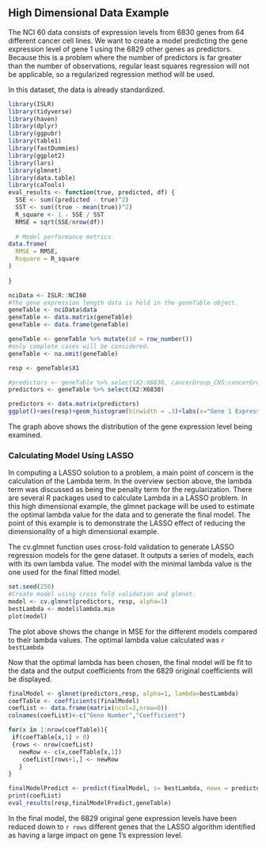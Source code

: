 ## High Dimensional Data Example

The NCI 60 data consists of expression levels from 6830 genes from 64 different cancer cell lines. We want to create a model predicting the gene expression level of gene 1 using the 6829 other genes as predictors. Because this is a problem where the number of predictors is far greater than the number of observations, regular least squares regression will not be applicable, so a regularized regression method will be used.

In this dataset, the data is already standardized.

```r

library(ISLR)
library(tidyverse)
library(haven)
library(dplyr)
library(ggpubr)
library(table1)
library(fastDummies)
library(ggplot2)
library(lars)
library(glmnet)
library(data.table)
library(caTools)
eval_results <- function(true, predicted, df) {
  SSE <- sum((predicted - true)^2)
  SST <- sum((true - mean(true))^2)
  R_square <- 1 - SSE / SST
  RMSE = sqrt(SSE/nrow(df))
    
  # Model performance metrics
data.frame(
  RMSE = RMSE,
  Rsquare = R_square
)
  
}

nciData <- ISLR::NCI60
#The gene expression length data is held in the geneTable object. 
geneTable <- nciData$data
geneTable <- data.matrix(geneTable)
geneTable <- data.frame(geneTable)

geneTable <- geneTable %>% mutate(id = row_number())
#only complete cases will be considered. 
geneTable <- na.omit(geneTable)

resp <- geneTable$X1

#predictors <- geneTable %>% select(X2:X6830, cancerGroup_CNS:cancerGroup_UNKNOWN)
predictors <- geneTable %>% select(X2:X6830)

predictors <- data.matrix(predictors)
ggplot()+aes(resp)+geom_histogram(binwidth = .3)+labs(x="Gene 1 Expression Level")
```

The graph above shows the distribution of the gene expression level being examined.

### Calculating Model Using LASSO

In computing a LASSO solution to a problem, a main point of concern is the calculation of the Lambda term. In the overview section above, the lambda term was discussed as being the penalty term for the regularization. There are several R packages used to calculate Lambda in a LASSO problem. In this high dimensional example, the glmnet package will be used to estimate the optimal lambda value for the data and to generate the final model. The point of this example is to demonstrate the LASSO effect of reducing the dimensionality of a high dimensional example.

The cv.glmnet function uses cross-fold validation to generate LASSO regression models for the gene dataset. It outputs a series of models, each with its own lambda value. The model with the minimal lambda value is the one used for the final fitted model.

```r
set.seed(250)
#Create model using cross fold validation and glmnet. 
model <- cv.glmnet(predictors, resp, alpha=1)
bestLambda <- model$lambda.min
plot(model)
```

The plot above shows the change in MSE for the different models compared to their lambda values. The optimal lambda value calculated was `r bestLambda`

Now that the optimal lambda has been chosen, the final model will be fit to the data and the output coefficients from the 6829 original coefficients will be displayed.

```r

finalModel <- glmnet(predictors,resp, alpha=1, lambda=bestLambda)
coefTable <- coefficients(finalModel)
coefList <- data.frame(matrix(ncol=2,nrow=0))
colnames(coefList)<-c("Gene Number","Coefficient")

for(x in 1:nrow(coefTable)){
 if(coefTable[x,1] > 0)
 {rows <- nrow(coefList)
   newRow <- c(x,coefTable[x,1])
    coefList[rows+1,] <- newRow    
   } 
}

finalModelPredict <- predict(finalModel, s= bestLambda, newx = predictors)
print(coefList)
eval_results(resp,finalModelPredict,geneTable)
```

In the final model, the 6829 original gene expression levels have been reduced down to `r rows` different genes that the LASSO algorithm identified as having a large impact on gene 1's expression level.
